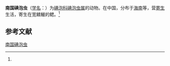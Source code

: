 {{Speciesbox
| name = 南国碘泡虫
| status = 
| status_system = 
| image = 
| genus = Myxobolus
| species = nankuensis
| authority = (Chen, 1998)<ref name='id9464'>{{cite web| url =http://www.bioinfo.cn/db05/BjdwSpecies.php?action=view&id=9464| title =南国碘泡虫| work =《中国动物物种编目数据库》| publisher =中国科学院微生物研究所| author =中国科学院动物研究所| accessdate =2009-04-16| deadurl =yes| archiveurl =https://web.archive.org/web/20160305071938/http://www.bioinfo.cn/db05/BjdwSpecies.php?action=view&id=9464| archivedate =2016-03-05}}</ref>
}}

'''南国碘泡虫'''（[[学名|学名]]：{{lang|la|''Myxobolus nankuensis''}}）为[[碘泡科|碘泡科]][[碘泡虫属|碘泡虫属]]的动物。在中国，分布于[[海南|海南]]等，营[[寄生|寄生]]生活，寄生在宽鳍鱲的鳃。<ref name='id9464'/>

== 参考文献 ==
{{reflist}}

{{Wikispecies|Myxobolus nankuensis}}

[[Category:碘泡虫属|南国碘泡虫]]


{{Cnidarian-stub}}